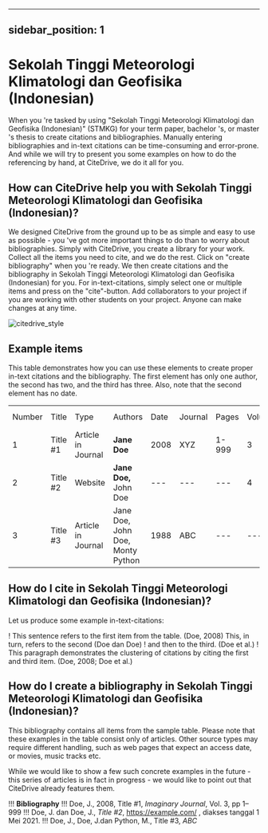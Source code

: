 
---
sidebar_position: 1
---

# Sekolah Tinggi Meteorologi Klimatologi dan Geofisika (Indonesian)

When you 're tasked by using "Sekolah Tinggi Meteorologi Klimatologi dan Geofisika (Indonesian)" (STMKG) for your term paper, bachelor 's, or master 's thesis to create citations and bibliographies.
Manually entering bibliographies and in-text citations can be time-consuming and error-prone. And while we will try to present you some examples on how to do the referencing by hand, at CiteDrive, we do it all for you.

<!---
## About  Sekolah Tinggi Meteorologi Klimatologi dan Geofisika (Indonesian)

* Title: Sekolah Tinggi Meteorologi Klimatologi dan Geofisika (Indonesian)
* Short Title (Id): STMKG)
* Authors: Sekolah Tinggi Meteorologi Klimatologi dan Geofisika (Indonesian)
* Download: Sekolah Tinggi Meteorologi Klimatologi dan Geofisika (Indonesian)
 --->

## How can CiteDrive help you with Sekolah Tinggi Meteorologi Klimatologi dan Geofisika (Indonesian)?

We designed CiteDrive from the ground up to be as simple and easy to use as possible - you 've got more important things to do than to worry about bibliographies. Simply with CiteDrive, you create a library for your work. Collect all the items you need to cite, and we do the rest. Click on "create bibliography" when you 're ready. We then create citations and the bibliography in Sekolah Tinggi Meteorologi Klimatologi dan Geofisika (Indonesian) for you. For in-text-citations, simply select one or multiple items and press on the "cite"-button. Add collaborators to your project if you are working with other students on your project. Anyone can make changes at any time.


![citedrive_style](images/sekolah-tinggi-meteorologi-klimatologi-dan-geofisika-indonesian.svg "Choose Sekolah Tinggi Meteorologi Klimatologi dan Geofisika (Indonesian) in the CiteDrive App")


## Example items

This table demonstrates how you can use these elements to create proper in-text citations and the bibliography. The first element has only one author, the second has two, and the third has three. Also, note that the second element has no date.


<table>
  <tr>
   <td>Number
   </td>
   <td>Title
   </td>
   <td>Type
   </td>
   <td>Authors
   </td>
   <td>Date
   </td>
   <td>Journal
   </td>
   <td>Pages
   </td>
   <td>Volume
   </td>
   <td>Issue
   </td>
   <td>Access Date
   </td>
  </tr>
  <tr>
   <td>1
   </td>
   <td>Title #1
   </td>
   <td>Article in Journal
   </td>
   <td><strong>Jane Doe</strong>
   </td>
   <td>2008
   </td>
   <td>XYZ
   </td>
   <td>1-999
   </td>
   <td>3
   </td>
   <td>2
   </td>
   <td>--
   </td>
  </tr>
  <tr>
   <td>
2
   </td>
   <td>Title #2
   </td>
   <td>Website
   </td>
   <td><strong>Jane Doe, </strong>John Doe
   </td>
   <td>---
   </td>
   <td>---
   </td>
   <td>---
   </td>
   <td>4
   </td>
   <td>---
   </td>
   <td>2020-05-01
   </td>
  </tr>
  <tr>
   <td>3
   </td>
   <td>Title #3
   </td>
   <td>Article in Journal
   </td>
   <td>Jane Doe, John Doe, Monty Python
   </td>
   <td>1988
   </td>
   <td>ABC
   </td>
   <td>---
   </td>
   <td>---
   </td>
   <td>16
   </td>
   <td>---
   </td>
  </tr>
</table>



## How do I cite in  Sekolah Tinggi Meteorologi Klimatologi dan Geofisika (Indonesian)?

Let us produce some example in-text-citations:

! This sentence refers to the first item from the table. (Doe, 2008) This, in turn, refers to the second (Doe dan Doe)
! and then to the third.  (Doe et al.)
! This paragraph demonstrates the clustering of citations by citing the first and third item. (Doe, 2008; Doe et al.)



## How do I create a bibliography in Sekolah Tinggi Meteorologi Klimatologi dan Geofisika (Indonesian)?

This bibliography contains all items from the sample table. Please note that these examples in the table consist only of articles. Other source types may require different handling, such as web pages that expect an access date, or movies, music tracks etc.

While we would like to show a few such concrete examples in the future - this series of articles is in fact in progress - we would like to point out that CiteDrive already features them.


!!! **Bibliography**
!!! Doe, J., 2008, Title #1, <i>Imaginary Journal</i>, Vol. 3, pp 1–999
!!! Doe, J. dan Doe, J., <i>Title #2</i>, https://example.com/ , diakses tanggal 1 Mei 2021.
!!! Doe, J., Doe, J.dan Python, M., Title #3, <i>ABC</i>


```
        